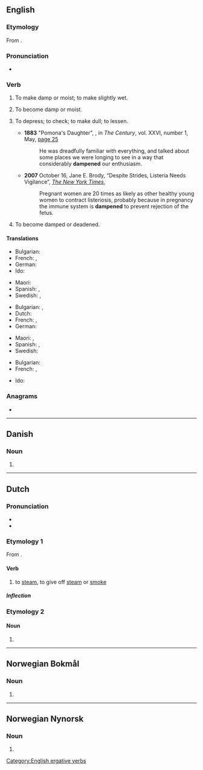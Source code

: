 {{also|dämpen}}
==English==

===Etymology===
From {{suffix|damp|en|lang=en}}.

===Pronunciation===
* {{IPA|/ˈdæmpən/|lang=en}}

===Verb===
{{en-verb}}

# {{lb|en|transitive}} To make damp or moist; to make slightly wet.
# {{lb|en|intransitive}} To become damp or moist.
# {{lb|en|transitive}} To depress; to check; to make dull; to lessen.
#* '''1883''' "Pomona's Daughter", {{w|Frank R. Stockton}}, in ''The Century'', vol. XXVI, number 1, May, [https://books.google.com/books?id=x1aQWbz_eYAC&pg=PA25&dq=%22He+was+dreadfully+familiar+with+everything,+and+talked+about+some+places+we+were+longing+to+see+in+a+way+that+considerably+dampened+our+enthusiasm%22 page 25]
#*: He was dreadfully familiar with everything, and talked about some places we were longing to see in a way that considerably '''dampened''' our enthusiasm.
#* '''2007''' October 16, Jane E. Brody, “Despite Strides, Listeria Needs Vigilance”, ''[[w:The New York Times|The New York Times]]'',
#*: Pregnant women are 20 times as likely as other healthy young women to contract listeriosis, probably because in pregnancy the immune system is '''dampened''' to prevent rejection of the fetus.
# {{lb|en|intransitive}} To become damped or deadened.

====Translations====
{{trans-top|make damp}}
* Bulgarian: {{t+|bg|навлажнявам}}
* French: {{t+|fr|humecter}}, {{t+|fr|humidifier}}
* German: {{t+|de|befeuchten}}
* Ido: {{t+|io|arozetar}}
{{trans-mid}}
* Maori: {{t|mi|whakamākūkū}}
* Spanish: {{t+|es|humedecer}}, {{t+|es|humectar}}
* Swedish: {{t+|sv|fukta}}, {{t+|sv|väta}}
{{trans-bottom}}

{{trans-top|depress, lessen}}
* Bulgarian: {{t+|bg|обезсърчавам}}, {{t+|bg|угнетявам}}
* Dutch: {{t+|nl|bedrukken}}
* French: {{t+|fr|déprécier}}, {{t+|fr|rabaisser}}
* German: {{t+|de|dämpfen}}
{{trans-mid}}
* Maori: {{t|mi|whakanoti}} {{qualifier|a fire to prevent it burning too quickly or fiercely}}, {{t|mi|a fire to keep it alive for later|alt=kōmau}}
* Spanish: {{t+|es|deprimir}}, {{t+|es|reducir}}
* Swedish: {{t+|sv|dämpa}}
{{trans-bottom}}

{{trans-top|become damp, to deaden}}
* Bulgarian: {{t|bg|навлажнявам се}}
* French: {{t|fr|s'humidifier}}, {{t|fr|s'humecter}}
{{trans-mid}}
* Ido: {{t+|io|humideskar}}
{{trans-bottom}}

===Anagrams===
* {{anagrams|en|a=ademnp|dampne|madnep}}

[[Category:English ergative verbs]]

----

==Danish==

===Noun===
{{head|da|noun form|g=c}}

# {{singular definite of|damp|lang=da}}

----

==Dutch==

===Pronunciation===
* {{IPA|lang=nl|/ˈdɑmpə(n)/}}
* {{audio|Nl-dampen.ogg|Audio|lang=nl}}

===Etymology 1===
From {{affix|nl|damp|-en|id2=denominative}}.

====Verb====
{{nl-verb}}

# {{lb|nl|intransitive}} to [[steam]], to give off [[steam]] or [[smoke]]

=====Inflection=====
{{nl-conj-wk|damp}}

===Etymology 2===
{{nonlemma}}

====Noun====
{{head|nl|noun plural form}}

# {{nl-noun form of|pl|damp}}

----

==Norwegian Bokmål==

===Noun===
{{head|nb|noun form|g=m}}

# {{inflection of|damp||definite|s|lang=nb}}

----

==Norwegian Nynorsk==

===Noun===
{{head|nn|noun form}}

# {{inflection of|damp||definite|s|lang=nn}}